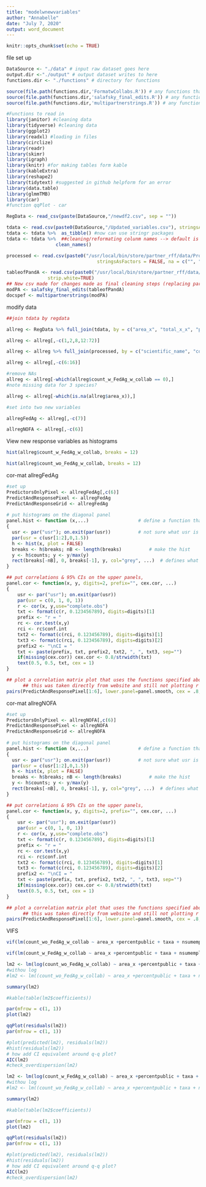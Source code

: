 ```yaml
---
title: "modelwnewvariables"
author: "Annabelle"
date: "July 7, 2020"
output: word_document
---
```


```r
knitr::opts_chunk$set(echo = TRUE)
```

file set up 
```r
DataSource <- "./data" # input raw dataset goes here
output.dir <-"./output" # output dataset writes to here
functions.dir <- "./functions" # directory for functions 

source(file.path(functions.dir,'FormatwCollabs.R')) # any functions that are called up by this markdown document need to be sourced here
source(file.path(functions.dir,'salafsky_final_edits.R')) # any functions that are called up by this markdown document need to be sourced here
source(file.path(functions.dir,'multipartnerstrings.R')) # any functions that are called up by this markdown document need to be sourced here

#Functions to read in 
library(janitor) #cleaning data
library(tidyverse) #cleaning data
library(ggplot2)
library(readxl) #loading in files 
library(circlize)
library(readr)
library(skimr)
library(igraph)
library(knitr) #for making tables form kable 
library(kableExtra)
library(reshape2)
library(tidytext) #suggested in github helpform for an error
library(data.table)
library(glmmTMB)
library(car)
#function qqPlot - car
```


```r

RegData <- read_csv(paste(DataSource,"/newdf2.csv", sep = ""))

tdata <- read.csv(paste0(DataSource,"/Updated_variables.csv"), stringsAsFactors = FALSE) #data provided by tyler 
tdata <- tdata %>%  as_tibble() #now can use stringr packages 
tdata <- tdata %>%  ##cleaning/reformating colunm names --> default is lower_case_snake
                  clean_names()

processed <- read.csv(paste0("/usr/local/bin/store/partner_rff/data/ProcessedPartnersDataModified.csv"), 
                                 stringsAsFactors = FALSE, na = c("", " ", "NA"))

tableofPandA <- read.csv(paste0("/usr/local/bin/store/partner_rff/data/tableofPandAmodified.csv"), stringsAsFactors = FALSE, na = "", #issue was that "" is coming up instead of NA
               strip.white=TRUE)
## New csv made for changes made as final cleaning steps (replacing partner strings that were "all" with relevant partner names)
modPA <- salafsky_final_edits(tableofPandA)
docspef <- multipartnerstrings(modPA)
```


modify data 
```r

##join tdata by regdata

allreg <- RegData %>% full_join(tdata, by = c("area_x", "total_x_x", "percentpublic"))

allreg <- allreg[,-c(1,2,8,12:72)]

allreg <- allreg %>% full_join(processed, by = c("scientific_name", "common_name"))

allreg <- allreg[,-c(6:16)]

#remove NAs 
allreg <- allreg[-which(allreg$count_w_FedAg_w_collab == 0),]
#note missing data for 3 species? 

allreg <- allreg[-which(is.na(allreg$area_x)),]

#set into two new variables 

allregFedAg <- allreg[,-c(7)]

allregNOFA <- allreg[,-c(6)]

```


View new response variables as histograms 
```r


hist(allreg$count_w_FedAg_w_collab, breaks = 12)

hist(allreg$count_wo_FedAg_w_collab, breaks = 12)

```




cor-mat allregFedAg
```r
#set up
PredictorsOnlyPixel <- allregFedAg[,c(6)]
PredictAndResponsePixel <- allregFedAg
PredictAndResponseGrid <- allregFedAg
  
# put histograms on the diagonal panel	
panel.hist <- function (x,...)					# define a function that says what we want to plot in the diagonal
{
  usr <- par("usr"); on.exit(par(usr))			# not sure what usr is for?
  par(usr = c(usr[1:2],0,1.5))
  h <- hist(x, plot = FALSE)
  breaks <- h$breaks; nB <- length(breaks)			# make the hist 
  y <- h$counts; y <- y/max(y)
  rect(breaks[-nB], 0, breaks[-1], y, col="grey", ...)  # defines what the histogram is going to look like
}

## put correlations & 95% CIs on the upper panels,
panel.cor <- function(x, y, digits=2, prefix="", cex.cor, ...)
{
    usr <- par("usr"); on.exit(par(usr))
    par(usr = c(0, 1, 0, 1))
    r <- cor(x, y,use="complete.obs")
    txt <- format(c(r, 0.123456789), digits=digits)[1]
    prefix <- "r = "
    rc <- cor.test(x,y)
    rci <- rc$conf.int
    txt2 <- format(c(rci, 0.123456789), digits=digits)[1]
    txt3 <- format(c(rci, 0.123456789), digits=digits)[2]
    prefix2 <- "\nCI = "
    txt <- paste(prefix, txt, prefix2, txt2, ", ", txt3, sep="")
    if(missing(cex.cor)) cex.cor <- 0.8/strwidth(txt)
    text(0.5, 0.5, txt, cex = 1)
}

## plot a correlation matrix plot that uses the functions specified above to say what to plot where
      ## this was taken directly from website and still not plotting r values for all 
pairs(PredictAndResponsePixel[1:6], lower.panel=panel.smooth, cex = .8, diag.panel=panel.hist, cex.labels = 1.2, font.labels=2, upper.panel=panel.cor)
```

cor-mat allregNOFA
```r
#set up
PredictorsOnlyPixel <- allregNOFA[,c(6)]
PredictAndResponsePixel <- allregNOFA
PredictAndResponseGrid <- allregNOFA
  
# put histograms on the diagonal panel	
panel.hist <- function (x,...)					# define a function that says what we want to plot in the diagonal
{
  usr <- par("usr"); on.exit(par(usr))			# not sure what usr is for?
  par(usr = c(usr[1:2],0,1.5))
  h <- hist(x, plot = FALSE)
  breaks <- h$breaks; nB <- length(breaks)			# make the hist 
  y <- h$counts; y <- y/max(y)
  rect(breaks[-nB], 0, breaks[-1], y, col="grey", ...)  # defines what the histogram is going to look like
}

## put correlations & 95% CIs on the upper panels,
panel.cor <- function(x, y, digits=2, prefix="", cex.cor, ...)
{
    usr <- par("usr"); on.exit(par(usr))
    par(usr = c(0, 1, 0, 1))
    r <- cor(x, y,use="complete.obs")
    txt <- format(c(r, 0.123456789), digits=digits)[1]
    prefix <- "r = "
    rc <- cor.test(x,y)
    rci <- rc$conf.int
    txt2 <- format(c(rci, 0.123456789), digits=digits)[1]
    txt3 <- format(c(rci, 0.123456789), digits=digits)[2]
    prefix2 <- "\nCI = "
    txt <- paste(prefix, txt, prefix2, txt2, ", ", txt3, sep="")
    if(missing(cex.cor)) cex.cor <- 0.8/strwidth(txt)
    text(0.5, 0.5, txt, cex = 1)
}

## plot a correlation matrix plot that uses the functions specified above to say what to plot where
      ## this was taken directly from website and still not plotting r values for all 
pairs(PredictAndResponsePixel[1:6], lower.panel=panel.smooth, cex = .8, diag.panel=panel.hist, cex.labels = 1.2, font.labels=2, upper.panel=panel.cor)
```


VIFS
```r
vif(lm(count_wo_FedAg_w_collab ~ area_x +percentpublic + taxa + nsumemploy + total_x_x,data = allregNOFA))

vif(lm(count_w_FedAg_w_collab ~ area_x +percentpublic + taxa + nsumemploy + total_x_x,data = allregFedAg))

```


```r
lm2 <- lm(log(count_wo_FedAg_w_collab) ~ area_x +percentpublic + taxa + nsumemploy + total_x_x,data = allregNOFA)
#withou log 
#lm2 <- lm((count_wo_FedAg_w_collab) ~ area_x +percentpublic + taxa + nsumemploy + total_x_x,data = allregNOFA)

summary(lm2)

#kable(table(lm2$coefficients))

par(mfrow = c(1, 1))
plot(lm2)

qqPlot(residuals(lm2))
par(mfrow = c(1, 1))

#plot(predicted(lm2), residuals(lm2))
#hist(residuals(lm2))
# how add CI equivalent around q-q plot? 
AIC(lm2)
#check_overdispersion(lm2)
```
```r
lm2 <- lm(log(count_w_FedAg_w_collab) ~ area_x +percentpublic + taxa + nsumemploy + total_x_x,data = allregFedAg)
#withou log 
#lm2 <- lm((count_wo_FedAg_w_collab) ~ area_x +percentpublic + taxa + nsumemploy + total_x_x,data = allregNOFA)

summary(lm2)

#kable(table(lm2$coefficients))

par(mfrow = c(1, 1))
plot(lm2)

qqPlot(residuals(lm2))
par(mfrow = c(1, 1))

#plot(predicted(lm2), residuals(lm2))
#hist(residuals(lm2))
# how add CI equivalent around q-q plot? 
AIC(lm2)
#check_overdispersion(lm2)
```
